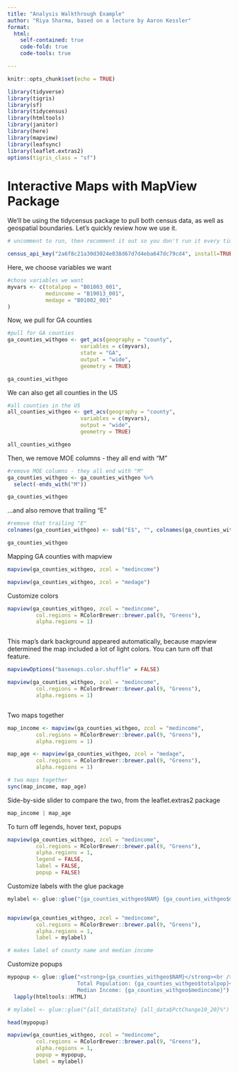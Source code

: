 ```yaml
---
title: "Analysis Walkthrough Example"
author: "Riya Sharma, based on a lecture by Aaron Kessler"
format:
  html:
    self-contained: true
    code-fold: true
    code-tools: true

---
```


```r
knitr::opts_chunk$set(echo = TRUE)

library(tidyverse)
library(tigris)
library(sf)
library(tidycensus)
library(htmltools)
library(janitor)
library(here)
library(mapview)
library(leafsync)
library(leaflet.extras2)
options(tigris_class = "sf")


```

# Interactive Maps with MapView Package

We'll be using the tidycensus package to pull both census data, as well as geospatial boundaries. 
Let's quickly review how we use it.

```r

# uncomment to run, then recomment it out so you don't run it every time

census_api_key("2a6f8c21a30d3024e038d67d7d4eba647dc79cd4", install=TRUE, overwrite = TRUE)


```

Here, we choose variables we want
```r
#chose variables we want
myvars <- c(totalpop = "B01003_001",
            medincome = "B19013_001",
            medage = "B01002_001"
)
```

Now, we pull for GA counties
```r
#pull for GA counties
ga_counties_withgeo <- get_acs(geography = "county",
                       variables = c(myvars),
                       state = "GA",
                       output = "wide",
                       geometry = TRUE)

ga_counties_withgeo
```

We can also get all counties in the US
```r
#all counties in the US
all_counties_withgeo <- get_acs(geography = "county",
                       variables = c(myvars),
                       output = "wide",
                       geometry = TRUE)

all_counties_withgeo
```

Then, we remove MOE columns - they all end with "M"
```r
#remove MOE columns - they all end with "M"
ga_counties_withgeo <- ga_counties_withgeo %>%
  select(-ends_with("M"))

ga_counties_withgeo
```

...and also remove that trailing "E"
```r
#remove that trailing "E"
colnames(ga_counties_withgeo) <- sub("E$", "", colnames(ga_counties_withgeo)) # $ means end of string only

ga_counties_withgeo
```

Mapping GA counties with mapview

```r

mapview(ga_counties_withgeo, zcol = "medincome")

mapview(ga_counties_withgeo, zcol = "medage")

```


Customize colors
```r

mapview(ga_counties_withgeo, zcol = "medincome", 
         col.regions = RColorBrewer::brewer.pal(9, "Greens"), 
         alpha.regions = 1)



```
This map’s dark background appeared automatically, because mapview determined the map included a lot of light colors. You can turn off that feature.

```r

mapviewOptions("basemaps.color.shuffle" = FALSE)


```


```r

mapview(ga_counties_withgeo, zcol = "medincome", 
         col.regions = RColorBrewer::brewer.pal(9, "Greens"), 
         alpha.regions = 1)



```

Two maps together
```r

map_income <- mapview(ga_counties_withgeo, zcol = "medincome", 
         col.regions = RColorBrewer::brewer.pal(9, "Greens"), 
         alpha.regions = 1)

map_age <- mapview(ga_counties_withgeo, zcol = "medage", 
         col.regions = RColorBrewer::brewer.pal(9, "Greens"), 
         alpha.regions = 1)


```


```r
# two maps together
sync(map_income, map_age)


```

Side-by-side slider to compare the two, from the leaflet.extras2 package 
```r

map_income | map_age


```
To turn off legends, hover text, popups


```r

mapview(ga_counties_withgeo, zcol = "medincome", 
         col.regions = RColorBrewer::brewer.pal(9, "Greens"), 
         alpha.regions = 1,
         legend = FALSE, 
         label = FALSE, 
         popup = FALSE)


```

Customize labels with the glue package
```r

mylabel <- glue::glue("{ga_counties_withgeo$NAM} {ga_counties_withgeo$medincome}")


mapview(ga_counties_withgeo, zcol = "medincome", 
         col.regions = RColorBrewer::brewer.pal(9, "Greens"), 
         alpha.regions = 1,
         label = mylabel)

# makes label of county name and median income

```

Customize popups
```r
mypopup <- glue::glue("<strong>{ga_counties_withgeo$NAM}</strong><br />
                      Total Population: {ga_counties_withgeo$totalpop}<br />
                      Median Income: {ga_counties_withgeo$medincome}") %>% 
  lapply(htmltools::HTML)

# mylabel <- glue::glue("{all_data$State} {all_data$PctChange10_20}%") %>% lapply(htmltools::HTML)

```


```r

head(mypopup)

```


```r

mapview(ga_counties_withgeo, zcol = "medincome", 
         col.regions = RColorBrewer::brewer.pal(9, "Greens"), 
         alpha.regions = 1,
         popup = mypopup,
        label = mylabel)

```


